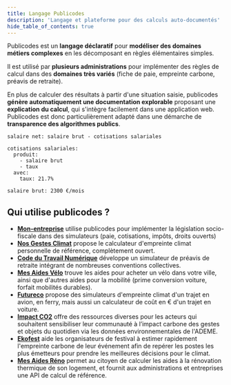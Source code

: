 ```yaml
---
title: Langage Publicodes
description: 'Langage et plateforme pour des calculs auto-documentés'
hide_table_of_contents: true
---
```



<HomepageHeader />
<main className={styles.main}>

Publicodes est un **langage déclaratif** pour **modéliser des domaines métiers
complexes** en les décomposant en règles élémentaires simples.

Il est utilisé par **plusieurs administrations** pour implémenter des règles de
calcul dans des **domaines très variés** (fiche de paie, empreinte carbone,
préavis de retraite).

En plus de calculer des résultats à partir d'une situation saisie, publicodes
**génère automatiquement une documentation explorable** proposant une
**explication du calcul**, qui s'intègre facilement dans une application web.
Publicodes est donc particulièrement adapté dans une démarche de **transparence
des algorithmes publics**.

```publicodes salaire net
salaire net: salaire brut - cotisations salariales

cotisations salariales:
  produit:
    - salaire brut
    - taux
  avec:
    taux: 21.7%

salaire brut: 2300 €/mois
```

## Qui utilise publicodes ?

- **[Mon-entreprise](https://mon-entreprise.urssaf.fr/simulateurs)** utilise
  publicodes pour implémenter la législation socio-fiscale dans
  des simulateurs (paie, cotisations, impôts, droits ouverts)
- **[Nos Gestes Climat](https://nosgestesclimat.fr)** propose le
  calculateur d'empreinte climat personnelle de référence, complètement ouvert.
- **[Code du Travail Numérique](https://code.travail.gouv.fr/outils/preavis-retraite)**
  développe un simulateur de préavis de retraite intégrant de nombreuses
  conventions collectives.
- **[Mes Aides Vélo](https://mesaidesvelo.fr)** trouve les aides pour acheter
  un vélo dans votre ville, ainsi que d'autres aides pour la mobilité (prime
  conversion voiture, forfait mobilités durables).
- **[Futureco](https://futur.eco)** propose des simulateurs d'empreinte climat
  d'un trajet en avion, en ferry, mais aussi un calculateur de coût en € d'un
  trajet en voiture.
- **[Impact CO2](https://impactco2.fr)** offre des ressources diverses pour les
  acteurs qui souhaitent sensibiliser leur communauté à l’impact carbone des
  gestes et objets du quotidien via les données environnementales de l'ADEME.
- **[Ekofest](https://ekofest.fr)** aide les organisateurs de festival à
  estimer rapidement l'empreinte carbone de leur événement afin de repérer
  les postes les plus émetteurs pour prendre les meilleures décisions pour le
  climat.
- **[Mes Aides Réno](https://mesaidesreno.beta.gouv.fr)** permet au citoyen de
  calculer les aides à la rénovation thermique de son logement, et fournit aux
  administrations et entreprises une API de calcul de référence.

</main>
